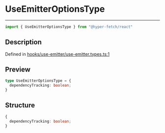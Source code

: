 

# UseEmitterOptionsType

<div class="api-docs__separator" data-reactroot="">

---

</div><div class="api-docs__import" data-reactroot="">

```ts
import { UseEmitterOptionsType } from "@hyper-fetch/react"
```

</div><div class="api-docs__section">

## Description

</div><div class="api-docs__description"><span class="api-docs__do-not-parse">



</span></div><p class="api-docs__definition">

Defined in [hooks/use-emitter/use-emitter.types.ts:1](https://github.com/BetterTyped/hyper-fetch/blob/3f01c37e/packages/react/src/hooks/use-emitter/use-emitter.types.ts#L1)

</p><div class="api-docs__section">

## Preview

</div><div class="api-docs__preview type">

```ts
type UseEmitterOptionsType = {
  dependencyTracking: boolean; 
}
```

</div><div class="api-docs__section">

## Structure

</div><div class="api-docs__returns">

```ts
{
  dependencyTracking: boolean;
}
```

</div>